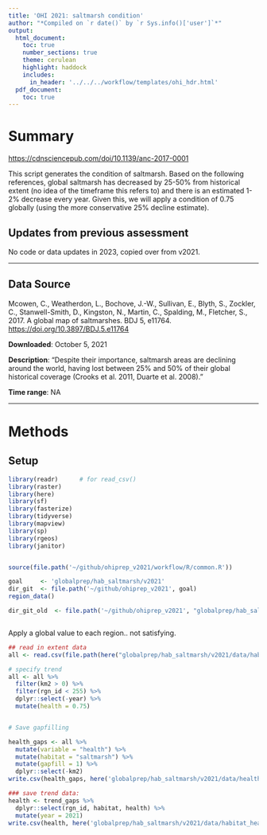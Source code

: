 ```yaml
---
title: 'OHI 2021: saltmarsh condition'
author: "*Compiled on `r date()` by `r Sys.info()['user']`*"
output: 
  html_document:
    toc: true
    number_sections: true
    theme: cerulean
    highlight: haddock
    includes: 
      in_header: '../../../workflow/templates/ohi_hdr.html'
  pdf_document:
    toc: true
---
```


# Summary

<https://cdnsciencepub.com/doi/10.1139/anc-2017-0001>

This script generates the condition of saltmarsh. Based on the following references, global saltmarsh has decreased by 25-50% from historical extent (no idea of the timeframe this refers to) and there is an estimated 1-2% decrease every year. Given this, we will apply a condition of 0.75 globally (using the more conservative 25% decline estimate).

## Updates from previous assessment

No code or data updates in 2023, copied over from v2021.

------------------------------------------------------------------------

## Data Source

Mcowen, C., Weatherdon, L., Bochove, J.-W., Sullivan, E., Blyth, S., Zockler, C., Stanwell-Smith, D., Kingston, N., Martin, C., Spalding, M., Fletcher, S., 2017. A global map of saltmarshes. BDJ 5, e11764. <https://doi.org/10.3897/BDJ.5.e11764>

**Downloaded**: October 5, 2021

**Description**: "Despite their importance, saltmarsh areas are declining around the world, having lost between 25% and 50% of their global historical coverage (Crooks et al. 2011, Duarte et al. 2008)."

**Time range**: NA

------------------------------------------------------------------------

# Methods

## Setup

```r
library(readr)      # for read_csv()
library(raster)
library(here)
library(sf)
library(fasterize)
library(tidyverse)
library(mapview)
library(sp)
library(rgeos)
library(janitor)


source(file.path('~/github/ohiprep_v2021/workflow/R/common.R'))

goal     <- 'globalprep/hab_saltmarsh/v2021'
dir_git  <- file.path('~/github/ohiprep_v2021', goal)
region_data()

dir_git_old  <- file.path('~/github/ohiprep_v2021', "globalprep/hab_saltmarsh/v2012")



```

Apply a global value to each region.. not satisfying.

```r
## read in extent data
all <- read.csv(file.path(here("globalprep/hab_saltmarsh/v2021/data/habitat_extent_saltmarsh_updated.csv")))

# specify trend
all <- all %>%
  filter(km2 > 0) %>%
  filter(rgn_id < 255) %>%
  dplyr::select(-year) %>%
  mutate(health = 0.75)


# Save gapfilling 

health_gaps <- all %>%
  mutate(variable = "health") %>%
  mutate(habitat = "saltmarsh") %>%
  mutate(gapfill = 1) %>% 
  dplyr::select(-km2)
write.csv(health_gaps, here('globalprep/hab_saltmarsh/v2021/data/health_saltmarsh_gf.csv'), row.names=FALSE)

### save trend data:
health <- trend_gaps %>%
  dplyr::select(rgn_id, habitat, health) %>%
  mutate(year = 2021)
write.csv(health, here('globalprep/hab_saltmarsh/v2021/data/habitat_health_saltmarsh_updated.csv'), row.names=FALSE)
```
